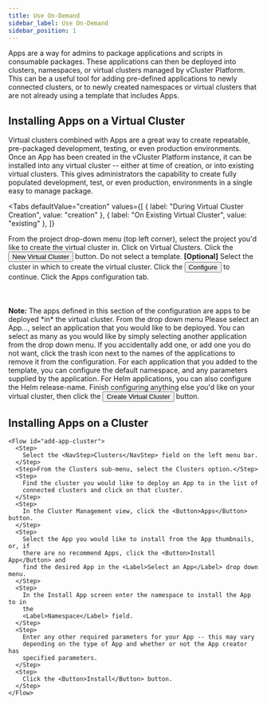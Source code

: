 ```yaml
---
title: Use On-Demand
sidebar_label: Use On-Demand
sidebar_position: 1
---
```




Apps are a way for admins to package applications and scripts in consumable packages.
These applications can then be deployed into clusters, namespaces, or virtual clusters managed by vCluster Platform.
This can be a useful tool for adding pre-defined applications to newly connected clusters, or to
newly created namespaces or virtual clusters that are not already using a template that includes Apps.

## Installing Apps on a Virtual Cluster

Virtual clusters combined with Apps are a great way to create repeatable, pre-packaged
development, testing, or even production environments. Once an App has been created in the vCluster Platform
instance, it can be installed into any virtual cluster -- either at time of creation, or into
existing virtual clusters. This gives administrators the capability to create fully populated
development, test, or even production, environments in a single easy to manage package.

<Tabs
  defaultValue="creation"
  values={[
    { label: "During Virtual Cluster Creation", value: "creation" },
    { label: "On Existing Virtual Cluster", value: "existing" },
  ]}
>
  <TabItem value="creation">
    <Flow id="install-app-virtualcluster-creation">
      <Step>
          From the project drop-down menu (top left corner), select the project you'd like to create the
          virtual cluster in.
      </Step>
      <Step>
        Click on <NavStep>Virtual Clusters</NavStep>.
      </Step>
      <Step>
        Click the <Button>New Virtual Cluster</Button> button. Do not select a template.
      </Step>
      <Step>
        <b>[Optional]</b> Select the cluster in which to create the virtual
        cluster.
      </Step>
      <Step>
        Click the <Button>Configure</Button> to continue.
      </Step>
      <Step>
        Click the <Label>Apps</Label> configuration tab. <br></br>
        <br></br>
        <b>Note:</b>
        The apps defined in this section of the configuration are apps to
        be deployed *in* the virtual cluster.
      </Step>
      <Step>
        From the drop down menu <Label>Please select an App...</Label>, select an
        application that you would like to be deployed. You can
        select as many as you would like by simply selecting another
        application from the drop down menu. If you accidentally add one, or add one you
        do not want, click the trash icon next to the names of the applications to remove it
        from the configuration.
      </Step>
      <Step>
        For each application that you added to the template, you can configure the default
        namespace, and any parameters supplied by the application. For Helm applications, you
        can also configure the Helm release-name.
      </Step>
      <Step>
        Finish configuring anything else you'd like on your virtual cluster,
        then click the
        <Button>Create Virtual Cluster</Button> button.
      </Step>
    </Flow>
  </TabItem>
  <TabItem value="existing">
    <Flow id="install-app-virtualcluster-existing">
      <PartialVirtualClusterInstallApp />
    </Flow>
  </TabItem>
</Tabs>



## Installing Apps on a Cluster

    <Flow id="add-app-cluster">
      <Step>
        Select the <NavStep>Clusters</NavStep> field on the left menu bar.
      </Step>
      <Step>From the Clusters sub-menu, select the Clusters option.</Step>
      <Step>
        Find the cluster you would like to deploy an App to in the list of
        connected clusters and click on that cluster.
      </Step>
      <Step>
        In the Cluster Management view, click the <Button>Apps</Button> button.
      </Step>
      <Step>
        Select the App you would like to install from the App thumbnails, or, if
        there are no recommend Apps, click the <Button>Install App</Button> and
        find the desired App in the <Label>Select an App</Label> drop down menu.
      </Step>
      <Step>
        In the Install App screen enter the namespace to install the App to in
        the
        <Label>Namespace</Label> field.
      </Step>
      <Step>
        Enter any other required parameters for your App -- this may vary
        depending on the type of App and whether or not the App creator has
        specified parameters.
      </Step>
      <Step>
        Click the <Button>Install</Button> button.
      </Step>
    </Flow>
  
  